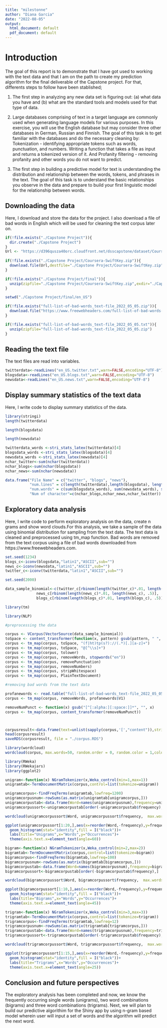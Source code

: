 ---
title: "milestonne"
author: "Diana Garcia"
date: "2022-08-05"
output:
  html_document: default
  pdf_document: default
---

# Introduction

The goal of this report is to demonstrate that I have got used to working with the text data and that I am on the path to create my prediction algorithm for the final deliverable of the Capstone project. For that, differents steps to follow have been stablished;

1. The first step in analyzing any new data set is figuring out: (a) what data you have and (b) what are the standard tools and models used for that type of data.

2. Large databases comprising of text in a target language are commonly used when generating language models for various purposes. In this exercise, you will use the English database but may consider three other databases in German, Russian and Finnish. The goal of this task is to get familiar with the databases and do the necessary cleaning by: Tokenization - identifying appropriate tokens such as words, punctuation, and numbers. Writing a function that takes a file as input and returns a tokenized version of it. And Profanity filtering - removing profanity and other words you do not want to predict. 

3. The first step in building a predictive model for text is understanding the distribution and relationship between the words, tokens, and phrases in the text. The goal of this task is to understand the basic relationships you observe in the data and prepare to build your first linguistic model for the relationship between words. 

## Downloading the data

Here, I download and store the data for the project. I also download a file of bad words in English which will be used for cleaning the text corpus later on.

```{r, warning=FALSE}
if(!file.exists("./Capstone Project")){
  dir.create("./Capstone Project")
}
Url <- "https://d396qusza40orc.cloudfront.net/dsscapstone/dataset/Coursera-SwiftKey.zip"
 
if(!file.exists("./Capstone Project/Coursera-SwiftKey.zip")){
  download.file(Url,destfile="./Capstone Project/Coursera-SwiftKey.zip",mode = "wb")
}

if(!file.exists("./Capstone Project/final")){
  unzip(zipfile="./Capstone Project/Coursera-SwiftKey.zip",exdir="./Capstone Project")
}

setwd("./Capstone Project/final/en_US")

if(!file.exists("full-list-of-bad-words_text-file_2022_05_05.zip")){
  download.file("https://www.freewebheaders.com/full-list-of-bad-words-banned-by-google/#google_vignette",destfile="full-list-of-bad-words_text-file_2022_05_05.zip",mode = "wb")
}

if(!file.exists("full-list-of-bad-words_text-file_2022_05_05.txt")){
  unzip(zipfile="full-list-of-bad-words_text-file_2022_05_05.zip")
}
```

## Reading the text file 

The text files are read into variables.

```{r, warning=FALSE}
twitterdata<-readLines("en_US.twitter.txt",warn=FALSE,encoding="UTF-8")
blogsdata<-readLines("en_US.blogs.txt",warn=FALSE,encoding="UTF-8")
newsdata<-readLines("en_US.news.txt",warn=FALSE,encoding="UTF-8")
```

## Display summary statistics of the text data

Here, I write code to display summary statistics of the data.

```{r, warning=FALSE}
library(stringi)
length(twitterdata)
```

```{r, warning=FALSE}
length(blogsdata)
```

```{r, warning=FALSE}
length(newsdata)
```

```{r, warning=FALSE}

twitterdata_words <-stri_stats_latex(twitterdata)[4]
blogsdata_words <-stri_stats_latex(blogsdata)[4]
newsdata_words <-stri_stats_latex(newsdata)[4]
nchar_twitter<-sum(nchar(twitterdata))
nchar_blogs<-sum(nchar(blogsdata))
nchar_news<-sum(nchar(newsdata))

data.frame("File Name" = c("twitter", "blogs", "news"),
           "num.lines" = c(length(twitterdata),length(blogsdata), length(newsdata)),
           "num.words" = c(sum(blogsdata_words), sum(newsdata_words), sum(twitterdata_words)),
           "Num of character"=c(nchar_blogs,nchar_news,nchar_twitter))
```
## Exploratory data analysis

Here, I write code to perform exploratory analysis on the data, create n grams and show word clouds.For this analysis, we take a sample of the data using binomial distribution for sampling from the text data. The text data is cleaned and preprocessed using tm_map function. Bad words are removed from the text corpus using a file of bad words downloaded from https://www.freewebheaders.com.

```{r, warning=FALSE}

set.seed(1234)
blogs_c<-iconv(blogsdata,"latin1","ASCII",sub="")
news_c<-iconv(newsdata,"latin1","ASCII",sub="")
twitter_c<-iconv(twitterdata,"latin1","ASCII",sub="")

set.seed(2000)

data_sample_binomial<-c(twitter_c[rbinom(length(twitter_c)*.01, length(twitter_c), .5)],
              news_c[rbinom(length(news_c)*.01, length(news_c), .5)],
              blogs_c[rbinom(length(blogs_c)*.01, length(blogs_c), .5)])

library(tm)
```

```{r, warning=FALSE}
library(NLP)

#preprocessing the data

corpus <- VCorpus(VectorSource(data_sample_binomial))
toSpace <- content_transformer(function(x, pattern) gsub(pattern, " ", x))
corpus <- tm_map(corpus, toSpace, "(f|ht)tp(s?)://(.*)[.][a-z]+")
corpus <- tm_map(corpus, toSpace, "@[^\\s]+")
corpus <- tm_map(corpus, tolower)
corpus <- tm_map(corpus, removeWords, stopwords("en"))
corpus <- tm_map(corpus, removePunctuation)
corpus <- tm_map(corpus, removeNumbers)
corpus <- tm_map(corpus, stripWhitespace)
corpus <- tm_map(corpus, PlainTextDocument)

#removing bad words from the text data

profanewords <- read.table("full-list-of-bad-words_text-file_2022_05_05.txt", fill = TRUE)
corpus <- tm_map(corpus, removeWords, profanewords$V1)

removeNumPunct <- function(x) gsub("[^[:alpha:][:space:]]*", "", x)
corpus <- tm_map(corpus, content_transformer(removeNumPunct))



corpusresult<-data.frame(text=unlist(sapply(corpus,'[',"content")),stringsAsFactors = FALSE)
head(corpusresult)
saveRDS(corpusresult, file = "./corpus.RDS")
```


```{r, warning=FALSE}
library(wordcloud)
wordcloud(corpus, max.words=50, random.order = 0, random.color = 1,colors=brewer.pal(8, "Accent"))
```

```{r, warning=FALSE}
library(RWeka)
library(RWekajars)
library(ggplot2)

unigram<-function(x) NGramTokenizer(x,Weka_control(min=1,max=1))
unigramtab<-TermDocumentMatrix(corpus,control=list(tokenize=unigram))

unigramcorpus<-findFreqTerms(unigramtab,lowfreq=1200)
unigramcorpusnum<-rowSums(as.matrix(unigramtab[unigramcorpus,]))
unigramcorpustab<-data.frame(Word=names(unigramcorpusnum),frequency=unigramcorpusnum)
unigramcorpussort<-unigramcorpustab[order(-unigramcorpustab$frequency),]

wordcloud(unigramcorpussort$Word, unigramcorpussort$frequency,  max.words = 100, random.order = 0, scale = c(5,1), colors=brewer.pal(8, "Accent"))
```

```{r, warning=FALSE}

ggplot(unigramcorpussort[1:20,],aes(x=reorder(Word,-frequency),y=frequency))+
  geom_histogram(stat="identity",fill = I("black"))+
  labs(title="Unigrams",x="Words",y="Occurrences")+
  theme(axis.text.x=element_text(angle=60))
```

```{r, warning=FALSE}

bigram<-function(x) NGramTokenizer(x,Weka_control(min=2,max=2))
bigramtab<-TermDocumentMatrix(corpus,control=list(tokenize=bigram))
bigramcorpus<-findFreqTerms(bigramtab,lowfreq=100)
bigramcorpusnum<-rowSums(as.matrix(bigramtab[bigramcorpus,]))
bigramcorpustab<-data.frame(Word=names(bigramcorpusnum),frequency=bigramcorpusnum)
bigramcorpussort<-bigramcorpustab[order(-bigramcorpustab$frequency),]

wordcloud(bigramcorpussort$Word, bigramcorpussort$frequency,  max.words = 100, random.order = 0, scale = c(2,1), colors=brewer.pal(8, "Accent"))
```

```{r, warning=FALSE}

ggplot(bigramcorpussort[1:10,],aes(x=reorder(Word,-frequency),y=frequency))+
  geom_histogram(stat="identity",fill = I("black"))+
  labs(title="Bigrams",x="Words",y="Occurrences")+
  theme(axis.text.x=element_text(angle=45))
```

```{r, warning=FALSE}

trigram<-function(x) NGramTokenizer(x,Weka_control(min=3,max=3))
trigramtab<-TermDocumentMatrix(corpus,control=list(tokenize=trigram))
trigramcorpus<-findFreqTerms(trigramtab,lowfreq=12)
trigramcorpusnum<-rowSums(as.matrix(trigramtab[trigramcorpus,]))
trigramcorpustab<-data.frame(Word=names(trigramcorpusnum),frequency=trigramcorpusnum)
trigramcorpussort<-trigramcorpustab[order(-trigramcorpustab$frequency),]

wordcloud(trigramcorpussort$Word, trigramcorpussort$frequency,  max.words = 20, random.order = 0, scale = c(1.5,0.5), colors=brewer.pal(8, "Accent"))
```

```{r, warning=FALSE}
ggplot(trigramcorpussort[1:15,],aes(x=reorder(Word,-frequency),y=frequency))+
  geom_histogram(stat="identity",fill = I("black"))+
  labs(title="Trigrams",x="Words",y="Occurrences")+
  theme(axis.text.x=element_text(angle=25))
```

## Conclusion and future perspectives

The exploratory analysis has been completed and now, we know the frequently occurring single words (unigrams), two word combinations (bigrams) and three word combinations (trigrams). Next, we will plan to build our predictive algorithim for the Shiny app by using n-gram based model wherein user will input a set of words and the algorithm will predict the next word.

